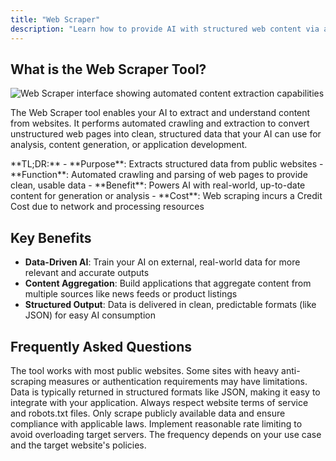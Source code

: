 ```yaml
---
title: "Web Scraper"
description: "Learn how to provide AI with structured web content via automated crawling and extraction."
---
```


## What is the Web Scraper Tool?

<Frame>
<img src="/images/web-scraper-interface.png" alt="Web Scraper interface showing automated content extraction capabilities" />
</Frame>

The Web Scraper tool enables your AI to extract and understand content from websites. It performs automated crawling and extraction to convert unstructured web pages into clean, structured data that your AI can use for analysis, content generation, or application development.

<Info>
**TL;DR:**
- **Purpose**: Extracts structured data from public websites
- **Function**: Automated crawling and parsing of web pages to provide clean, usable data
- **Benefit**: Powers AI with real-world, up-to-date content for generation or analysis
- **Cost**: Web scraping incurs a Credit Cost due to network and processing resources
</Info>

## Key Benefits

- **Data-Driven AI**: Train your AI on external, real-world data for more relevant and accurate outputs
- **Content Aggregation**: Build applications that aggregate content from multiple sources like news feeds or product listings
- **Structured Output**: Data is delivered in clean, predictable formats (like JSON) for easy AI consumption

## Frequently Asked Questions

<AccordionGroup>
<Accordion title="What types of websites can be scraped?">
The tool works with most public websites. Some sites with heavy anti-scraping measures or authentication requirements may have limitations.
</Accordion>

<Accordion title="How is the scraped data formatted?">
Data is typically returned in structured formats like JSON, making it easy to integrate with your application.
</Accordion>

<Accordion title="Are there any legal considerations?">
Always respect website terms of service and robots.txt files. Only scrape publicly available data and ensure compliance with applicable laws.
</Accordion>

<Accordion title="How often can I scrape a website?">
Implement reasonable rate limiting to avoid overloading target servers. The frequency depends on your use case and the target website's policies.
</Accordion>
</AccordionGroup>
